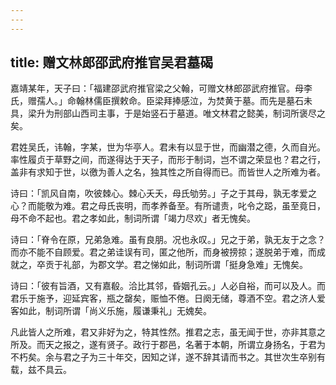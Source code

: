```yaml
---
---
---
```

title: 赠文林郎邵武府推官吴君墓碣
---



嘉靖某年，天子曰：「福建邵武府推官梁之父翰，可赠文林郎邵武府推官。母李氏，赠孺人。」命翰林儒臣撰敕命。臣梁拜捧感泣，为焚黄于墓。而先是墓石未具，梁升为刑部山西司主事，于是始竖石于墓道。唯文林君之懿美，制词所褒尽之矣。

君姓吴氏，讳翰，字某，世为华亭人。君未有以显于世，而幽潜之德，久而自光。率性履贞于草野之间，而遂得达于天子，而形于制词，岂不谓之荣显也？君之行，盖非有求知于世，以徼为善人之名，独其性之所自得而已。而皆世人之所难为者。

诗曰：「凯风自南，吹彼棘心。棘心夭夭，母氏劬劳。」子之于其母，孰无孝爱之心？而能敬为难。君之母氏丧明，而孝养备至。有所谴责，叱令之跽，虽至竟日，母不命不起也。君之孝如此，制词所谓「竭力尽欢」者无愧矣。

诗曰：「脊令在原，兄弟急难。虽有良朋。况也永叹。」兄之于弟，孰无友于之念？而亦不能不自顾爱。君之弟诖误有司，匿之他所，而身被搒掠；遂脱弟于难，而成就之，卒贡于礼部，为郡文学。君之悌如此，制词所谓「挺身急难」无愧矣。

诗曰：「彼有旨酒，又有嘉殽。洽比其邻，昏姻孔云。」人必自裕，而可以及人。而君乐于施予，迎延宾客，瓶之罄矣，赈恤不倦。日阕无储，尊酒不空。君之济人爱客如此，制词所谓「尚义乐施，履谦秉礼」无媿矣。

凡此皆人之所难，君又非好为之，特其性然。推君之志，虽无闻于世，亦非其意之所及。而天之报之，遂有贤子。政行于郡邑，名著于本朝，所谓立身扬名，于君为不朽矣。余与君之子为三十年交，因知之详，遂不辞其请而书之。其世次生卒别有载，兹不具云。